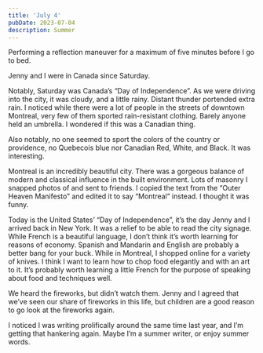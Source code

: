 ```yaml
---
title: 'July 4'
pubDate: 2023-07-04
description: Summer
---
```


Performing a reflection maneuver for a maximum of five minutes before I go to bed.  

Jenny and I were in Canada since Saturday.

Notably, Saturday was Canada’s “Day of Independence”. As we were driving into the city, it was cloudy, and a little rainy. Distant thunder portended extra rain. I noticed while there were a lot of people in the streets of downtown Montreal, very few of them sported rain-resistant clothing. Barely anyone held an umbrella. I wondered if this was a Canadian thing.

Also notably, no one seemed to sport the colors of the country or providence, no Quebecois blue nor Canadian Red, White, and Black. It was interesting.

Montreal is an incredibly beautiful city. There was a gorgeous balance of modern and classical influence in the built environment. Lots of masonry I snapped photos of and sent to friends. I copied the text from the “Outer Heaven Manifesto” and edited it to say “Montreal” instead. I thought it was funny. 

Today is the United States’ “Day of Independence”, it’s the day Jenny and I arrived back in New York. It was a relief to be able to read the city signage. While French is a beautiful language, I don’t think it’s worth learning for reasons of economy. Spanish and Mandarin and English are probably a better bang for your buck. While in Montreal, I shopped online for a variety of knives. I think I want to learn how to chop food elegantly and with an art to it. It’s probably worth learning a little French for the purpose of speaking about food and techniques well.

We heard the fireworks, but didn’t watch them. Jenny and I agreed that we’ve seen our share of fireworks in this life, but children are a good reason to go look at the fireworks again.

I noticed I was writing prolifically around the same time last year, and I’m getting that hankering again. Maybe I’m a summer writer, or enjoy summer words.